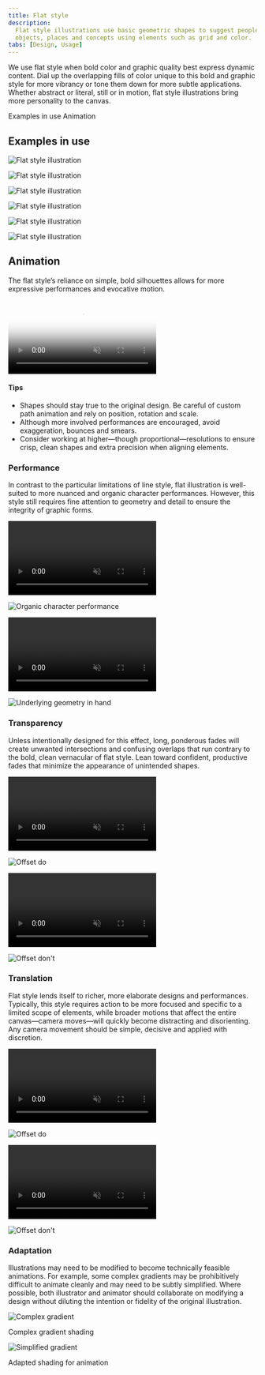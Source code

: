 ```yaml
---
title: Flat style
description:
  Flat style illustrations use basic geometric shapes to suggest people,
  objects, places and concepts using elements such as grid and color.
tabs: [Design, Usage]
---
```



<PageDescription>

We use flat style when bold color and graphic quality best express dynamic
content. Dial up the overlapping fills of color unique to this bold and graphic
style for more vibrancy or tone them down for more subtle applications. Whether
abstract or literal, still or in motion, flat style illustrations bring more
personality to the canvas.

</PageDescription>

<AnchorLinks>
  <AnchorLink>Examples in use</AnchorLink>
  <AnchorLink>Animation</AnchorLink>
</AnchorLinks>

## Examples in use

<Row className="mock-gallery">

<Column colMd={4} colLg={8}>

![Flat style illustration](./images/Usage-ex1.png)

</Column>

<Column colMd={4} colLg={4}>

![Flat style illustration](./images/Usage-ex2.png)

</Column>

</Row>

<Row className="mock-gallery">

<Column colMd={4} colLg={4}>

![Flat style illustration](./images/Usage-ex3.png)

</Column>

<Column colMd={4} colLg={8}>

![Flat style illustration](./images/Usage-ex4.png)

</Column>

</Row>

<Row className="mock-gallery">

<Column colMd={4} colLg={8}>

![Flat style illustration](./images/Usage-ex5.png)

</Column>

<Column colMd={4} colLg={4}>

![Flat style illustration](./images/Usage-ex6.png)

</Column>

</Row>

## Animation

The flat style’s reliance on simple, bold silhouettes allows for more expressive
performances and evocative motion.

<Video
  autoPlay
  playsInline
  muted
  poster={fsPoster}
  loop="on"
  src="/videos/illustration/fs-usage-hero.mp4"
/>

#### Tips

- Shapes should stay true to the original design. Be careful of custom path
  animation and rely on position, rotation and scale.
- Although more involved performances are encouraged, avoid exaggeration,
  bounces and smears.
- Consider working at higher—though proportional—resolutions to ensure crisp,
  clean shapes and extra precision when aligning elements.

### Performance

In contrast to the particular limitations of line style, flat illustration is
well-suited to more nuanced and organic character performances. However, this
style still requires fine attention to geometry and detail to ensure the
integrity of graphic forms.

<Row className="mock-gallery">

<Column colMd={4} colLg={4}>

<GifPlayer className="video-player">

<Video
  autoPlay
  playsInline
  loop="on"
  muted
  src="/videos/illustration/performance-1.mp4"
/>

![Organic character performance](../images/performance-1.png)

</GifPlayer>

</Column>

<Column colMd={4} colLg={4}>

<GifPlayer color="dark" className="video-player">

<Video
  autoPlay
  playsInline
  loop="on"
  muted
  src="/videos/illustration/performance-2.mp4"
/>

![Underlying geometry in hand](../images/performance-2.png)

</GifPlayer>

</Column>

</Row>

### Transparency

Unless intentionally designed for this effect, long, ponderous fades will create
unwanted intersections and confusing overlaps that run contrary to the bold,
clean vernacular of flat style. Lean toward confident, productive fades that
minimize the appearance of unintended shapes.

<DoDontRow>

<DoDont type="do" caption="Use solid color to maintain clean graphic shapes.">
<GifPlayer className="video-player">

<Video
  autoPlay
  playsInline
  loop="on"
  muted
  src="/videos/illustration/transparency-do.mp4"
/>

![Offset do](../images/transparency-do.png)

</GifPlayer>
</DoDont>

<DoDont type="dont" caption="Avoid transparency, overlapping shapes and intersections.">
<GifPlayer className="video-player">

<Video
  autoPlay
  playsInline
  loop="on"
  muted
  src="/videos/illustration/transparency-dont.mp4"
/>

![Offset don't](../images/transparency-dont.png)

</GifPlayer>
</DoDont>
  
</DoDontRow>

### Translation

Flat style lends itself to richer, more elaborate designs and performances.
Typically, this style requires action to be more focused and specific to a
limited scope of elements, while broader motions that affect the entire
canvas—camera moves—will quickly become distracting and disorienting. Any camera
movement should be simple, decisive and applied with discretion.

<DoDontRow>

<DoDont type="do" caption="Stick to simple, decisive camera movements.">
<GifPlayer className="video-player">

<Video
  autoPlay
  playsInline
  loop="on"
  muted
  src="/videos/illustration/fs-translation-do.mp4"
/>

![Offset do](../images/fs-translation-do.png)

</GifPlayer>
</DoDont>

<DoDont type="dont" caption="Avoid complex, distracting camera movements.">
<GifPlayer className="video-player">

<Video
  autoPlay
  playsInline
  loop="on"
  muted
  src="/videos/illustration/fs-translation-dont.mp4"
/>

![Offset don't](../images/fs-translation-dont.png)

</GifPlayer>
</DoDont>
  
</DoDontRow>

### Adaptation

Illustrations may need to be modified to become technically feasible animations.
For example, some complex gradients may be prohibitively difficult to animate
cleanly and may need to be subtly simplified. Where possible, both illustrator
and animator should collaborate on modifying a design without diluting the
intention or fidelity of the original illustration.

<Row className="mock-gallery">

<Column colMd={4} colLg={4}>

![Complex gradient](./images/adaptation-1.png)

<Caption>Complex gradient shading</Caption>

</Column>

<Column colMd={4} colLg={4}>

![Simplified gradient](./images/adaptation-2.png)

<Caption>Adapted shading for animation</Caption>

</Column>

</Row>
